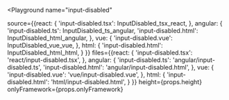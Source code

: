 

<Playground
  name="input-disabled"
  
  source={{react: {
             'input-disabled.tsx': InputDisabled_tsx_react,
           },
           angular: {
             'input-disabled.ts': InputDisabled_ts_angular,
             'input-disabled.html': InputDisabled_html_angular,
           },
           vue: {
             'input-disabled.vue': InputDisabled_vue_vue,
           },
           html: {
             'input-disabled.html': InputDisabled_html_html,
           }
}}
  files={{react: {
            'input-disabled.tsx': 'react/input-disabled.tsx',
          },
          angular: {
            'input-disabled.ts': 'angular/input-disabled.ts',
            'input-disabled.html': 'angular/input-disabled.html',
          },
          vue: {
            'input-disabled.vue': 'vue/input-disabled.vue',
          },
          html: {
            'input-disabled.html': 'html/input-disabled.html',
          }
}}
  height={props.height}
  onlyFramework={props.onlyFramework}
></Playground>
